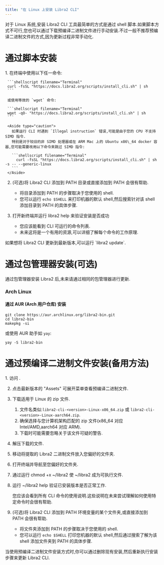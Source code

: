 ```yaml
---
title: "在 Linux 上安装 Libra2 CLI"
---
```



对于 Linux 系统,安装 Libra2 CLI 工具最简单的方式是通过 shell 脚本.如果脚本方式不可行,您也可以通过下载预编译二进制文件进行手动安装.不过一般不推荐预编译二进制文件的方式,因为更新过程非常手动化.

# 通过脚本安装

<Steps>
  1. 在终端中使用以下任一命令:

     ```shellscript filename="Terminal"
     curl -fsSL "https://docs.libra2.org/scripts/install_cli.sh" | sh
     ```

     或使用等效的 `wget` 命令:

     ```shellscript filename="Terminal"
     wget -qO- "https://docs.libra2.org/scripts/install_cli.sh" | sh
     ```

     <Aside type="caution">
       如果运行 CLI 时遇到 `Illegal instruction` 错误,可能是由于您的 CPU 不支持 SIMD 指令.
       特别是对于较旧的非 SIMD 处理器或在 ARM Mac 上的 Ubuntu x86\_64 docker 容器,您可能需要改用以下命令来跳过 SIMD 指令:

       ```shellscript filename="Terminal"
         curl -fsSL "https://docs.libra2.org/scripts/install_cli.sh" | sh -s -- --generic-linux
       ```
     </Aside>

  2. (可选)将 Libra2 CLI 添加到 PATH 目录或直接添加到 PATH 会很有帮助.

     - 将目录添加到 PATH 的步骤取决于您使用的 shell.
     - 您可以运行 `echo $SHELL` 来打印机器的默认 shell,然后搜索针对该 shell 添加目录到 PATH 的具体步骤.

  3. 打开新终端并运行 libra2 help 来验证安装是否成功

     - 您应该能看到 CLI 可运行的命令列表.
     - 未来这将是一个有用的资源,可以详细了解每个命令的工作原理.
</Steps>

<Aside type="note" emoji="ℹ️">
  如果想将 Libra2 CLI 更新到最新版本,可以运行 `libra2 update`.
</Aside>

# 通过包管理器安装(可选)

<Aside type="note">
  通过包管理器安装 Libra2 后,未来请通过相同的包管理器进行更新.
</Aside>

### Arch Linux

#### 通过 AUR (Arch 用户仓库) 安装

```shellscript filename="Terminal"
git clone https://aur.archlinux.org/libra2-bin.git
cd libra2-bin
makepkg -si
```

或使用 AUR 助手如 `yay`:

```shellscript filename="Terminal"
yay -S libra2-bin
```

# 通过预编译二进制文件安装(备用方法)

<Steps>
  1. 访问 .

  2. 点击最新版本的 "Assets" 可展开菜单查看预编译二进制文件.

  3. 下载适用于 Linux 的 zip 文件.

     1. 文件名类似:`libra2-cli-<version>-Linux-x86_64.zip` 或 `libra2-cli-<version>-Linux-aarch64.zip`.
     2. 确保选择与您计算机架构匹配的 zip 文件(x86\_64 对应 Intel/AMD,aarch64 对应 ARM).
     3. 下载时可能需要忽略关于该文件可疑的警告.

  4. 解压下载的文件.

  5. 移动将提取的 Libra2 二进制文件放入您偏好的文件夹.

  6. 打开终端并导航至您偏好的文件夹.

  7. 通过运行 chmod +x ~/libra2 使 ~/libra2 成为可执行文件.

  8. 运行 ~/libra2 help 验证已安装版本是否正常工作.

     您应该会看到所有 CLI 命令的使用说明.这些说明在未来尝试理解如何使用特定命令时会很有帮助.

  9. (可选)将 Libra2 CLI 添加到 PATH 环境变量的某个文件夹,或直接添加到 PATH 会很有帮助.

     - 将文件夹添加到 PATH 的步骤取决于您使用的 shell.
     - 您可以运行 `echo $SHELL` 打印您机器的默认 shell,然后通过搜索了解为该 shell 添加文件夹到 PATH 的具体步骤.
</Steps>

<Aside type="note" emoji="ℹ️">
  当使用预编译二进制文件安装方式时,你可以通过删除现有安装,然后重新执行安装步骤来更新 Libra2 CLI.
</Aside>
